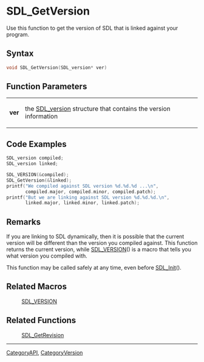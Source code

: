 
= SDL_GetVersion =
Use this function to get the version of SDL that is linked against your program.


== Syntax ==
<syntaxhighlight lang='c++'>
void SDL_GetVersion(SDL_version* ver)
</syntaxhighlight>

== Function Parameters ==
{|
|'''ver'''
|the [[SDL_version]] structure that contains the version information
|}

== Code Examples ==
<syntaxhighlight lang='c++'>
SDL_version compiled;
SDL_version linked;

SDL_VERSION(&compiled);
SDL_GetVersion(&linked);
printf("We compiled against SDL version %d.%d.%d ...\n",
       compiled.major, compiled.minor, compiled.patch);
printf("But we are linking against SDL version %d.%d.%d.\n",
       linked.major, linked.minor, linked.patch);
</syntaxhighlight>

== Remarks ==
If you are linking to SDL dynamically, then it is possible that the current version will be different than the version you compiled against.  This function returns the current version, while [[SDL_VERSION]]() is a macro that tells you what version you compiled with.

This function may be called safely at any time, even before [[SDL_Init]]().

== Related Macros ==
:[[SDL_VERSION]]

== Related Functions ==
:[[SDL_GetRevision]]

----
[[CategoryAPI]], [[CategoryVersion]]
